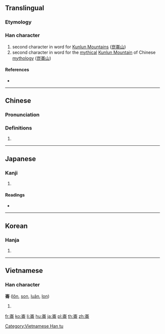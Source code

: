 {{also|仑}}
==Translingual==

===Etymology===
{{Han compound|山|侖|c1=s|c2=p|t1=mountain|ls=psc}}

===Han character===
{{Han char|rn=46|rad=山|as=08|sn=11|four=22227|canj=UOMB|ids=⿱山侖}}

# second character in word for [[w:Kunlun Mountains|Kunlun Mountains]] ([[崑崙山]])
# second character in word for the [[mythical]] [[w:Kunlun Mountain (mythology)|Kunlun Mountain]] of Chinese [[mythology]] ([[崑崙山]])

====References====
* {{Han ref|kx=0314.120|dkj=08183|dj=0615.030|hdz=10781.060|uh=5D19|ud=23833|bh=B15B|bd=45403}}

----

==Chinese==
{{zh-forms}}

===Pronunciation===
{{zh-pron
|m=lún
|c=leon4
|h=pfs=
|md=
|mn=
|w=
|mc=y
|oc=y
|cat=
}}

===Definitions===
{{zh-hanzi}}

# {{rfdef|lang=zh}}

----

==Japanese==

===Kanji===
{{ja-kanji|grade=|rs=山08}}

# {{defn|lang=ja|sort=山08}}

====Readings====
* {{ja-readings|on=[[ろん]] (ron), [[りん]] (rin)|kun=}}

----

==Korean==

===Hanja===
{{ko-hanja|hangeul=륜|rv=ryun|mr=ryun}}

# {{defn|lang=ko|sort=山08}}

----

==Vietnamese==

===Han character===
'''崙''' ([[lôn]], [[son]], [[luân]], [[lon]])

# {{defn|vi}}

[[Category:Vietnamese Han tu]]

[[fr:崙]]
[[ko:崙]]
[[li:崙]]
[[hu:崙]]
[[ja:崙]]
[[pl:崙]]
[[th:崙]]
[[zh:崙]]